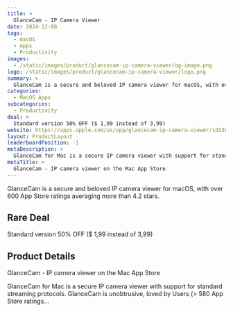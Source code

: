 ```yaml
---
title: >
  GlanceCam - IP Camera Viewer
date: 2024-12-08
tags:
  - macOS
  - Apps
  - Productivity
images:
  - /static/images/product/glancecam-ip-camera-viewer/og-image.png
logo: /static/images/product/glancecam-ip-camera-viewer/logo.png
summary: >
  GlanceCam is a secure and beloved IP camera viewer for macOS, with over 600 App Store ratings averaging more than 4.2 stars.
categories:
  - MacOS Apps
subcategories:
  - Productivity
deal: >
  Standard version 50% OFF ($ 1,99 instead of 3,99)
website: https://apps.apple.com/us/app/glancecam-ip-camera-viewer/id1360797896
layout: ProductLayout
leaderboardPosition: -1
metaDescription: >
  GlanceCam for Mac is a secure IP camera viewer with support for standard streaming protocols. GlanceCam is unobtrusive, loved by Users (> 580 App Store ratings…
metaTitle: >
  ‎GlanceCam - IP camera viewer on the Mac App Store
---
```

GlanceCam is a secure and beloved IP camera viewer for macOS, with over 600 App Store ratings averaging more than 4.2 stars.

## Rare Deal

Standard version 50% OFF ($ 1,99 instead of 3,99)

## Product Details

‎GlanceCam - IP camera viewer on the Mac App Store

GlanceCam for Mac is a secure IP camera viewer with support for standard streaming protocols. GlanceCam is unobtrusive, loved by Users (> 580 App Store ratings…
